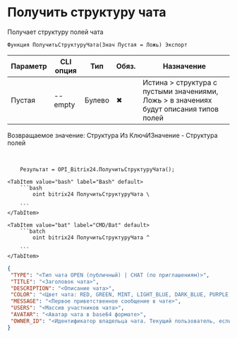 ﻿---
sidebar_position: 21
description: Получить структуру чата и другие функции для работы с Bitrix24 в Открытом пакете интеграций - бесплатной open-source библиотеке интеграций для 1С:Предприятие 8, OneScript и CLI
keywords: [1C, 1С, 1С:Предприятие, 1С:Предприятие 8.3, API, Интеграция, Сервисы, Обмен, OneScript, CLI, Bitrix24]
---


# Получить структуру чата
 Получает структуру полей чата



`Функция ПолучитьСтруктуруЧата(Знач Пустая = Ложь) Экспорт`

  | Параметр | CLI опция | Тип | Обяз. | Назначение |
  |-|-|-|-|-|
  | Пустая | --empty | Булево | &#x2716; | Истина > структура с пустыми значениями, Ложь > в значениях будут описания типов полей |

  
  Возвращаемое значение:   Структура Из КлючИЗначение - Структура полей

<br/>




```bsl title="Пример использования для 1С:Предприятие/OneScript"
    Результат = OPI_Bitrix24.ПолучитьСтруктуруЧата();
```
    

 <Tabs>
  
    <TabItem value="bash" label="Bash" default>
        ```bash
            oint bitrix24 ПолучитьСтруктуруЧата \
              
        ```
    </TabItem>
  
    <TabItem value="bat" label="CMD/Bat" default>
        ```batch
            oint bitrix24 ПолучитьСтруктуруЧата ^
              
        ```
    </TabItem>
</Tabs>


```json title="Результат"
{
 "TYPE": "<Тип чата OPEN (публичный) | CHAT (по приглашениям)>",
 "TITLE": "<Заголовок чата>",
 "DESCRIPTION": "<Описание чата>",
 "COLOR": "<Цвет чата: RED, GREEN, MINT, LIGHT_BLUE, DARK_BLUE, PURPLE, AQUA, ...>",
 "MESSAGE": "<Первое приветственное сообщение в чате>",
 "USERS": "<Массив участников чата>",
 "AVATAR": "<Аватар чата в base64 формате>",
 "OWNER_ID": "<Идентификатор владельца чата. Текущий пользователь, если не указано>"
}
```
